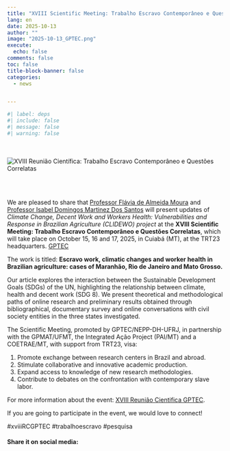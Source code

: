 ```yaml
---
title: "XVIII Scientific Meeting: Trabalho Escravo Contemporâneo e Questões Correlatas"
lang: en
date: 2025-10-13
author: ""
image: "2025-10-13_GPTEC.png"
execute:
  echo: false
comments: false
toc: false
title-block-banner: false
categories:
  - news


---
```


```r
#| label: deps
#| include: false
#| message: false
#| warning: false

```


<br/><br/>
![](2025-10-13_GPTEC.png "XVIII Reunião Científica: Trabalho Escravo Contemporâneo e Questões Correlatas")

<br/><br/>


We are pleased to share that [Professor Flávia de Almeida Moura](https://clidewo.com/people/staff/Moura.html) and [Professor Isabel Domingos Martinez Dos Santos](https://clidewo.com/people/staff/Domingos.html) will present updates of *Climate Change, Decent Work and Workers Health: Vulnerabilities and Response in Brazilian Agriculture (CLIDEWO) project* at the **XVIII Scientific Meeting: Trabalho Escravo Contemporâneo e Questões Correlatas**, which will take place on October 15, 16 and 17, 2025, in Cuiabá (MT), at the TRT23 headquarters. [GPTEC](https://www.instagram.com/gptec1/)

The work is titled: **Escravo work, climatic changes and worker health in Brazilian agriculture: cases of Maranhão, Rio de Janeiro and Mato Grosso.**

Our article explores the interaction between the Sustainable Development Goals (SDGs) of the UN, highlighting the relationship between climate, health and decent work (SDG 8). We present theoretical and methodological paths of online research and preliminary results obtained through bibliographical, documentary survey and online conversations with civil society entities in the three states investigated.

The Scientific Meeting, promoted by GPTEC/NEPP-DH-UFRJ, in partnership with the GPMAT/UFMT, the Integrated Ação Project (PAI/MT) and a COETRAE/MT, with support from TRT23, visa:

1. Promote exchange between research centers in Brazil and abroad.
2. Stimulate collaborative and innovative academic production.
3. Expand access to knowledge of new research methodologies.
4. Contribute to debates on the confrontation with contemporary slave labor.

For more information about the event: [XVIII Reunião Cientifica GPTEC](https://www.even3.com.br/xviii-reuniao-cientifica-gptec/).

If you are going to participate in the event, we would love to connect!


#xviiiRCGPTEC #trabalhoescravo #pesquisa		


#### Share it on social media:

```{=html}
<!-- AddToAny BEGIN -->
<div class="a2a_kit a2a_kit_size_32 a2a_default_style" data-a2a-icon-color="#FFDC02,black">

<a class="a2a_button_email a2a_counter"></a>
<a class="a2a_button_copy_link a2a_counter"></a>
<a class="a2a_button_linkedin a2a_counter"></a>
<a class="a2a_button_facebook a2a_counter"></a>
<a class="a2a_button_bluesky a2a_counter"></a>
<a class="a2a_button_x a2a_counter"></a>
<a class="a2a_button_threads a2a_counter"></a>
<a class="a2a_button_mastodon a2a_counter"></a>
<a class="a2a_button_whatsapp a2a_counter"></a>
<a class="a2a_dd a2a_counter" href="https://www.addtoany.com/share"></a>
</div>
<script async src="https://static.addtoany.com/menu/page.js"></script>
<!-- AddToAny END -->
```
